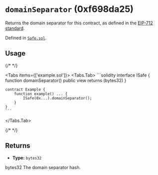 




# `domainSeparator` (0xf698da25)

Returns the domain separator for this contract, as defined in the [EIP-712 standard](https://docs.safe.global/home/glossary#eip-712).

Defined in [`Safe.sol`](https://github.com/safe-global/safe-smart-account/tree/v1.4.1/contracts/Safe.sol#L365).


## Usage

{/* <!-- vale off --> */}

<Tabs items={['example.sol']}>
  <Tabs.Tab>
    ```solidity
    interface ISafe {
        function domainSeparator() public view returns (bytes32)
    }

    contract Example {
        function example() ... {
            ISafe(0x...).domainSeparator();
        }
    }
    ```
  </Tabs.Tab>
</Tabs>

{/* <!-- vale on --> */}

## Returns



  - **Type:** `bytes32`

  bytes32 The domain separator hash.







